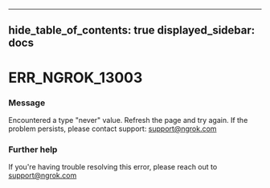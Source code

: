 

---
hide_table_of_contents: true
displayed_sidebar: docs
---


# ERR_NGROK_13003

### Message
Encountered a type "never" value. Refresh the page and try again. If the problem persists, please contact support: support@ngrok.com

<ErrorDetails />



### Further help
If you're having trouble resolving this error, please reach out to [support@ngrok.com](mailto:support@ngrok.com?subject=Help%20with%20ERR_NGROK_13003)

